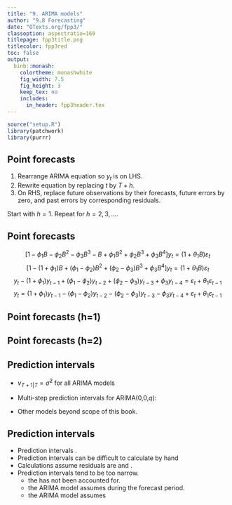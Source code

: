 ```yaml
---
title: "9. ARIMA models"
author: "9.8 Forecasting"
date: "OTexts.org/fpp3/"
classoption: aspectratio=169
titlepage: fpp3title.png
titlecolor: fpp3red
toc: false
output:
  binb::monash:
    colortheme: monashwhite
    fig_width: 7.5
    fig_height: 3
    keep_tex: no
    includes:
      in_header: fpp3header.tex
---
```

```r
source("setup.R")
library(patchwork)
library(purrr)
```

## Point forecasts

1. Rearrange ARIMA equation so $y_t$ is on LHS.
2. Rewrite equation by replacing $t$ by $T+h$.
3. On RHS, replace future observations by their forecasts, future errors by zero, and past errors by corresponding residuals.

Start with $h=1$. Repeat for $h=2,3,\dots$.

## Point forecasts
\fontsize{14}{14}\sf

\alert{ARIMA(3,1,1) forecasts: Step 1}
\begin{block}{}
\centerline{$(1-\phi_1B -\phi_2B^2-\phi_3B^3)(1-B) y_t = (1+\theta_1B)\varepsilon_{t},$}
\end{block}
\pause\vspace*{-0.9cm}
$$
\left[1-\phi_1B -\phi_2B^2-\phi_3B^3 - B+\phi_1B^2 +\phi_2B^3+\phi_3B^4 \right] y_t = (1+\theta_1B)\varepsilon_{t}
$$\pause\vspace*{-0.4cm}
$$
\left[1-(1+\phi_1)B +(\phi_1-\phi_2)B^2 + (\phi_2-\phi_3)B^3 +\phi_3B^4\right] y_t = (1+\theta_1B)\varepsilon_{t}
$$\pause\vspace*{-0.2cm}
$$
y_t - (1+\phi_1)y_{t-1} +(\phi_1-\phi_2)y_{t-2} + (\phi_2-\phi_3)y_{t-3}+\phi_3y_{t-4} = \varepsilon_t+\theta_1\varepsilon_{t-1}
$$\pause\vspace*{-0.4cm}
$$
y_t = (1+\phi_1)y_{t-1} -(\phi_1-\phi_2)y_{t-2} - (\phi_2-\phi_3)y_{t-3}-\phi_3y_{t-4} + \varepsilon_t+\theta_1\varepsilon_{t-1}
$$

## Point forecasts (h=1)
\fontsize{14}{14}\sf

\begin{block}{}
\centerline{$y_t = (1+\phi_1)y_{t-1} -(\phi_1-\phi_2)y_{t-2} - (\phi_2-\phi_3)y_{t-3} -\phi_3y_{t-4} + \varepsilon_t+\theta_1\varepsilon_{t-1}$}
\end{block}\pause
\orange{ARIMA(3,1,1) forecasts: Step 2}\vspace*{-0.4cm}
\begin{align*}
y_{T+1} = (1+\phi_1)y_{T} -(\phi_1-\phi_2)y_{T-1} - (\phi_2-\phi_3)y_{T-2}-\phi_3y_{T-3} + \varepsilon_{T+1}+\theta_1\varepsilon_{T}
\end{align*}\pause
\orange{ARIMA(3,1,1) forecasts: Step 3}\vspace*{-0.4cm}
\begin{align*}
\hat{y}_{T+1|T} = (1+\phi_1)y_{T} -(\phi_1-\phi_2)y_{T-1} - (\phi_2-\phi_3)y_{T-2}{} -\phi_3y_{T-3} + \theta_1 e_{T}
\end{align*}

## Point forecasts (h=2)
\fontsize{14}{14}\sf

\begin{block}{}
\centerline{$y_t = (1+\phi_1)y_{t-1} -(\phi_1-\phi_2)y_{t-2} - (\phi_2-\phi_3)y_{t-3}-\phi_3y_{t-4} + \varepsilon_t+\theta_1\varepsilon_{t-1}$}
\end{block}\pause
\orange{ARIMA(3,1,1) forecasts: Step 2}\vspace*{-0.4cm}
\begin{align*}
y_{T+2} = (1+\phi_1)y_{T+1} -(\phi_1-\phi_2)y_{T} - (\phi_2-\phi_3)y_{T-1} -\phi_3y_{T-2} + \varepsilon_{T+2}+\theta_1\varepsilon_{T+1}.
\end{align*}\pause
\orange{ARIMA(3,1,1) forecasts: Step 3}\vspace*{-0.4cm}
\begin{align*}
\hat{y}_{T+2|T} = (1+\phi_1)\hat{y}_{T+1|T} -(\phi_1-\phi_2)y_{T} - (\phi_2-\phi_3)y_{T-1} -\phi_3y_{T-2}.
\end{align*}

## Prediction intervals

\begin{block}{95\% prediction interval}
\centerline{$\hat{y}_{T+h|T} \pm 1.96\sqrt{v_{T+h|T}}$}
where $v_{T+h|T}$ is estimated forecast variance.
\end{block}\pause\vspace*{-0.2cm}

* $v_{T+1|T}=\hat{\sigma}^2$ for all ARIMA models

\pause

* Multi-step prediction intervals for ARIMA(0,0,$q$):
\centerline{$\displaystyle y_t = \varepsilon_t + \sum_{i=1}^q \theta_i \varepsilon_{t-i}.$}
\centerline{$\displaystyle
v_{T|T+h} = \hat{\sigma}^2 \left[ 1 + \sum_{i=1}^{h-1} \theta_i^2\right], \qquad\text{for~} h=2,3,\dots.$}

\pause

* Other models beyond scope of this book.

\vspace*{10cm}


## Prediction intervals

* Prediction intervals \orange{increase in size with forecast horizon}.
* Prediction intervals can be difficult to calculate by hand
* Calculations assume residuals are \orange{uncorrelated} and \orange{normally distributed}.
* Prediction intervals tend to be too narrow.
    * the \orange{uncertainty in the parameter estimates} has not been accounted for.
    * the ARIMA model assumes \orange{historical patterns will not change} during the forecast period.
    * the ARIMA model assumes \orange{uncorrelated future \rlap{errors.}}
